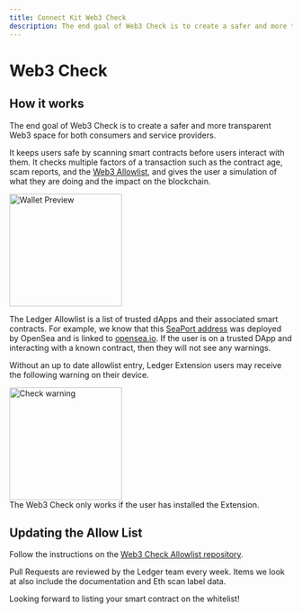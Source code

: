 ```yaml
---
title: Connect Kit Web3 Check
description: The end goal of Web3 Check is to create a safer and more transparent Web3 space for both consumers and service providers.
---
```




# Web3 Check

## How it works

The end goal of Web3 Check is to create a safer and more transparent Web3 space for both consumers and service providers. 

It keeps users safe by scanning smart contracts before users interact with them. It checks multiple factors of a transaction such as the contract age, scam reports, and the [Web3 Allowlist](https://github.com/LedgerHQ/web3allowlist), and gives the user a simulation of what they are doing and the impact on the blockchain. 

<div className="center">
    <Zoom>
        <img src="/connectivity/wallet-preview.png" alt="Wallet Preview" width="200"/>
    </Zoom>
</div>

The Ledger Allowlist is a list of trusted dApps and their associated smart contracts. For example, we know that this [SeaPort address](https://etherscan.io/address/0x00000000006c3852cbef3e08e8df289169ede581) was deployed by OpenSea and is linked to [opensea.io](http://opensea.io). If the user is on a trusted DApp and interacting with a known contract, then they will not see any warnings. 

Without an up to date allowlist entry, Ledger Extension users may receive the following warning on their device.

<div className="center">
    <Zoom>
        <img src="/connectivity/check-warning.png" alt="Check warning" width="200"/>
    </Zoom>
</div>

<Callout type="info" emoji="👉">
  The Web3 Check only works if the user has installed the Extension.
</Callout>

## Updating the Allow List

Follow the instructions on the [Web3 Check Allowlist repository](https://github.com/LedgerHQ/web3allowlist/).

Pull Requests are reviewed by the Ledger team every week. Items we look at also include the documentation and Eth scan label data.

Looking forward to listing your smart contract on the whitelist!



